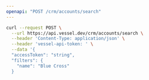 ```yaml
---
openapi: "POST /crm/accounts/search"
---
```


<RequestExample>

```bash Request
curl --request POST \
  --url https://api.vessel.dev/crm/accounts/search \
  --header 'Content-Type: application/json' \
  --header 'vessel-api-token: ' \
  --data '{
  "accessToken": "string",
  "filters": {
    "name": "Blue Cross"
  }
```

</RequestExample>
